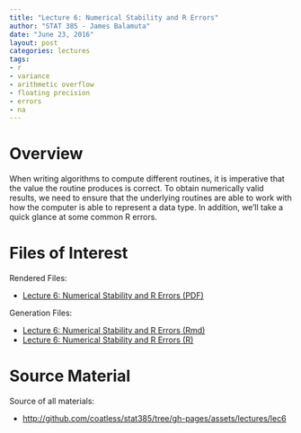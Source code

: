 ```yaml
---
title: "Lecture 6: Numerical Stability and R Errors"
author: "STAT 385 - James Balamuta"
date: "June 23, 2016"
layout: post
categories: lectures
tags: 
- r
- variance
- arithmetic overflow
- floating precision
- errors
- na
---
```


# Overview

When writing algorithms to compute different routines, it is imperative that the value the routine produces is correct. To obtain numerically valid results, we need to ensure that the underlying routines are able to work with how the computer is able to represent a data type. In addition, we'll take a quick glance at some common R errors.

# Files of Interest 

Rendered Files:

* [Lecture 6: Numerical Stability and R Errors (PDF)](/assets/lectures/lec6/lec6_numerical_stability_errors_and_debugging_techniques.pdf)

Generation Files:

* [Lecture 6: Numerical Stability and R Errors (Rmd)](/assets/lectures/lec6/lec6_numerical_stability_errors_and_debugging_techniques.Rmd)
* [Lecture 6: Numerical Stability and R Errors (R)](/assets/lectures/lec6/lec6_numerical_stability_errors_and_debugging_techniques.R)


# Source Material

Source of all materials: 

* <http://github.com/coatless/stat385/tree/gh-pages/assets/lectures/lec6>
